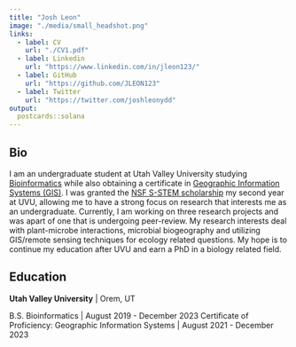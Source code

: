 ```yaml
---
title: "Josh Leon"
image: "./media/small_headshot.png"
links:
  - label: CV
    url: "./CV1.pdf"
  - label: Linkedin
    url: "https://www.linkedin.com/in/jleon123/"
  - label: GitHub
    url: "https://github.com/JLEON123"
  - label: Twitter
    url: "https://twitter.com/joshleonydd"
output:
  postcards::solana
---
```

 
## Bio

<p class="paragraph1">
I am an undergraduate student at Utah Valley University studying <a style="font-size:100%;"href="https://www.uvu.edu/catalog/current/departments/biology/bioinformatics-bs/" target = "_blank">Bioinformatics</a> while also obtaining a certificate in <a style="font-size:100%;" href="https://www.uvu.edu/catalog/current/departments/earth-science/geographic-information-systems-certificate-of-proficiency/" target = "_blank">Geographic Information Systems (GIS)</a>. I was granted the <a style="font-size:100%;"href="https://www.uvu.edu/biology/s_stem_scholarship.html" target = "_blank">NSF S-STEM scholarship</a> my second year at UVU, allowing me to have a strong focus on research that interests me as an undergraduate. Currently, I am working on three research projects and was apart of one that is undergoing peer-review. My research interests deal with plant-microbe interactions, microbial biogeography and utilizing GIS/remote sensing techniques for ecology related questions. My hope is to continue my education after UVU and earn a PhD in a biology related field. </p>

## Education

**Utah Valley University** | Orem, UT

B.S. Bioinformatics | August 2019 - December 2023
Certificate of Proficiency: Geographic Information Systems | August 2021 - December 2023 
